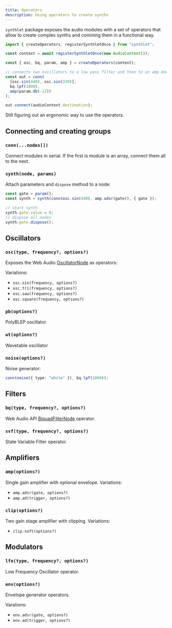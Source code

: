 ```yaml
---
title: Operators
description: Using operators to create synths
---
```


`synthlet` package exposes the audio modules with a set of operators that allow to create complex synths and comining them in a functional way.

```js
import { createOperators, registerSynthletOnce } from "synthlet";

const context = await registerSynthletOnce(new AudioContext());

const { osc, bq, param, amp } = createOperators(context);

// connects two oscillators to a low pass filter and then to an amp module
const out = conn(
  [osc.sin(440), osc.sin(330)],
  bq.lpf(1000),
  amp(param.db(-12))
);

out.connect(audioContext.destination);
```

<Callout title="This API is still very experimental" type="warn">
  Still figuring out an ergonomic way to use the operators.
</Callout>

## Connecting and creating groups

### `conn(...nodes[])`

Connect modules in serial. If the first is module is an array, connect them all to the next.

### `synth(node, params)`

Attach parameters and `dispose` method to a node:

```js
const gate = param();
const synth = synth(conn(osc.sin(440), amp.adsr(gate)), { gate });

// start synth
synth.gate.value = 0;
// dispose all nodes
synth.gate.dispose();
```

## Oscillators

### `osc(type, frequency?, options?)`

Exposes the Web Audio [OscillatorNode](https://developer.mozilla.org/en-US/docs/Web/API/OscillatorNode) as operators:

Variations:

- `osc.sin(frequency, options?)`
- `osc.tri(frequency, options?)`
- `osc.saw(frequency, options?)`
- `osc.square(frequency, options?)`

### `pb(options?)`

PolyBLEP oscillator.

### `wt(options?)`

Wavetable oscillator

### `noise(options?)`

Noise generator:

```ts
conn(noise({ type: "white" }), bq.lpf(1000));
```

## Filters

### `bq(type, frequency?, options?)`

Web Audio API [BiquadFilterNode](https://developer.mozilla.org/en-US/docs/Web/API/BiquadFilterNode) operator.

### `svf(type, frequency?, options?)`

State Variable Filter operator.

## Amplifiers

### `amp(options?)`

Single gain amplifier with optional envelope. Variations:

- `amp.adsr(gate, options?)`
- `amp.ad(trigger, options?)`

### `clip(options?)`

Two gain stage amplifier with clipping. Variations:

- `clip.soft(options?)`

## Modulators

### `lfo(type, frequency?, options?)`

Low Frequency Oscillator operator.

### `env(options?)`

Envelope generator operators.

Varations:

- `env.adsr(gate, options?)`
- `env.ad(trigger, options?)`
